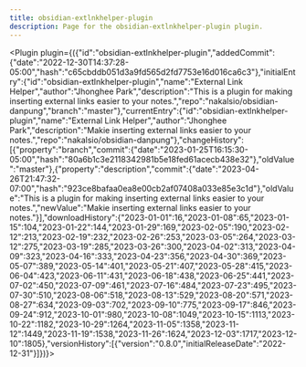 ---
title: obsidian-extlnkhelper-plugin
description: Page for the obsidian-extlnkhelper-plugin plugin.
---


<Plugin plugin={({"id":"obsidian-extlnkhelper-plugin","addedCommit":{"date":"2022-12-30T14:37:28-05:00","hash":"c65cbddb051d3a9fd565d2fd7753e16d016ca6c3"},"initialEntry":{"id":"obsidian-extlnkhelper-plugin","name":"External Link Helper","author":"Jhonghee Park","description":"This is a plugin for making inserting external links easier to your notes.","repo":"nakalsio/obsidian-danpung","branch":"master"},"currentEntry":{"id":"obsidian-extlnkhelper-plugin","name":"External Link Helper","author":"Jhonghee Park","description":"Makie inserting external links easier to your notes.","repo":"nakalsio/obsidian-danpung"},"changeHistory":[{"property":"branch","commit":{"date":"2023-01-25T16:15:30-05:00","hash":"80a6b1c3e2118342981b5e18fed61acecb438e32"},"oldValue":"master"},{"property":"description","commit":{"date":"2023-04-26T21:47:32-07:00","hash":"923ce8bafaa0ea8e00cb2af07408a033e85e3c1d"},"oldValue":"This is a plugin for making inserting external links easier to your notes.","newValue":"Makie inserting external links easier to your notes."}],"downloadHistory":{"2023-01-01":16,"2023-01-08":65,"2023-01-15":104,"2023-01-22":144,"2023-01-29":169,"2023-02-05":190,"2023-02-12":213,"2023-02-19":232,"2023-02-26":253,"2023-03-05":264,"2023-03-12":275,"2023-03-19":285,"2023-03-26":300,"2023-04-02":313,"2023-04-09":323,"2023-04-16":333,"2023-04-23":356,"2023-04-30":369,"2023-05-07":389,"2023-05-14":401,"2023-05-21":407,"2023-05-28":415,"2023-06-04":423,"2023-06-11":431,"2023-06-18":438,"2023-06-25":441,"2023-07-02":450,"2023-07-09":461,"2023-07-16":484,"2023-07-23":495,"2023-07-30":510,"2023-08-06":518,"2023-08-13":529,"2023-08-20":571,"2023-08-27":634,"2023-09-03":702,"2023-09-10":775,"2023-09-17":846,"2023-09-24":912,"2023-10-01":980,"2023-10-08":1049,"2023-10-15":1113,"2023-10-22":1182,"2023-10-29":1264,"2023-11-05":1358,"2023-11-12":1449,"2023-11-19":1538,"2023-11-26":1624,"2023-12-03":1717,"2023-12-10":1805},"versionHistory":[{"version":"0.8.0","initialReleaseDate":"2022-12-31"}]})}></Plugin>